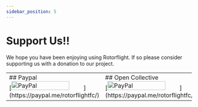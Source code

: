 ```yaml
---
sidebar_position: 5
---
```


# Support Us!!
We hope you have been enjoying using Rotorflight. If so please consider supporting us with a donation to our project.  

<div>
    <table>
        <td width="50%">
            <div>
                ## Paypal
            </div>
            <div>
                [<img src={paypal} alt="PayPal" width="80%"/>](https://paypal.me/rotorflightfc/)
            </div>
        </td>
        <td width="50%">
            <div> 
                ## Open Collective
            </div>
            <div>
                [<img src={paypal} alt="PayPal" width="80%"/>](https://paypal.me/rotorflightfc/)
            </div>
        </td>
    </table>
</div>
